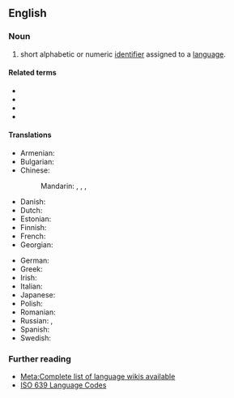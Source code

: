 {{selfref|For a guide to the use of language codes on Wiktionary, see [[Wiktionary:List of languages]]}}
==English==
{{wikipedia}}

===Noun===
{{en-noun}}

# short alphabetic or numeric [[identifier]] assigned to a [[language]].
#: {{ux|en|''af'' is the two-letter '''language code''' for Afrikaans.}}

====Related terms====
* {{l|en|codepage}}
* {{l|en|country code}}
* {{l|en|currency code}}
* {{l|en|glottocode}}

====Translations====
{{trans-top|a standard identifier of a language}}
* Armenian: {{t-needed|hy}}
* Bulgarian: {{t-needed|bg}}
* Chinese:
*: Mandarin: {{t|cmn|語言代碼|sc=Hani}}, {{t|cmn|语言代码|tr=yǔyán dàimǎ|sc=Hani}}, {{t|cmn|語言碼|sc=Hani}}, {{t|cmn|语言码|tr=yǔyánmǎ|sc=Hani}}
* Danish: {{t|da|sprogkode|c}}
* Dutch: {{t-needed|nl}}
* Estonian: {{t|et|keelekood}}
* Finnish: {{t|fi|kielikoodi}}
* French: {{t|fr|code de langue|m}}
* Georgian: {{t-needed|ka}}
{{trans-mid}}
* German: {{t|de|Sprachcode|m}}
* Greek: {{t-needed|el}}
* Irish: {{t|ga|cód teanga|m}}
* Italian: {{t-needed|it}}
* Japanese: {{t+|ja|言語コード|tr=gengo kōdo|sc=Jpan}}
* Polish: {{t|pl|[[kod]] [[językowy]]|m}}
* Romanian: {{t-needed|ro}}
* Russian: {{t|ru|код языка́|m}}, {{t|ru|языково́й код|m}}
* Spanish: {{t-needed|es}}
* Swedish: {{t+|sv|språkkod|c}}
{{trans-bottom}}

===Further reading===
* [[meta:List of Wikipedias|Meta:Complete list of language wikis available]]
* [http://www.loc.gov/standards/iso639-2/php/code_list.php ISO 639 Language Codes]
